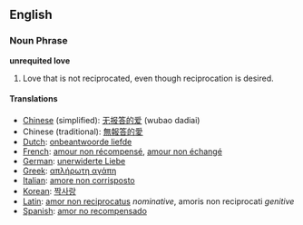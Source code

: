 ==English==

===Noun Phrase===
{{Wikipedia}}
'''unrequited love'''

#Love that is not reciprocated, even though reciprocation is desired.

====Translations====
*[[Chinese]] (simplified): [[无报答的爱]] (wubao dadiai)
*Chinese (traditional): [[無報答的愛]]
*[[Dutch]]: [[onbeantwoorde liefde]]
*[[French]]: [[amour non récompensé]], [[amour non échangé]]
*[[German]]: [[unerwiderte Liebe]]
*[[Greek]]: [[απλήρωτη αγάπη]]
*[[Italian]]: [[amore non corrisposto]]
*[[Korean]]: [[짝사랑]]
*[[Latin]]: [[amor non reciprocatus]] ''nominative'', amoris non reciprocati ''genitive''
*[[Spanish]]: [[amor no recompensado]]